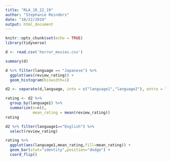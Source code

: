```yaml
---
title: "RLA_10_22_19"
author: "Stephanie Reinders"
date: "10/22/2019"
output: html_document
---
```


```r
knitr::opts_chunk$set(echo = TRUE)
library(tidyverse)
```

```r
d <- read.csv('horror_movies.csv')
```

```r
summary(d)
```

```r
d %>% filter(language == "Japanese") %>% 
  ggplot(aes(review_rating)) +
  geom_histogram(binwidth=1)
```

```r
d2 <- separate(d,language, into = c("language1","language2"), extra = "merge")
```

```r
rating <- d2 %>%
  group_by(language1) %>%
  summarize(n=n(),
            mean_rating = mean(review_rating))
rating
``` 

```r
d2 %>% filter(language1=="English") %>%
  select(review_rating)
```



```r
rating %>% 
  ggplot(aes(language1,mean_rating,fill=mean_rating)) +
  geom_bar(stat="identity",position="dodge") + 
  coord_flip()
```


